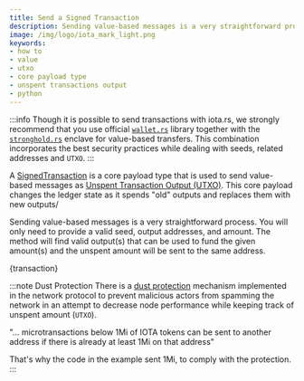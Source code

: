 ```yaml
---
title: Send a Signed Transaction
description: Sending value-based messages is a very straightforward process. You will only need to provide a valid seed, output addresses, and amount.
image: /img/logo/iota_mark_light.png
keywords:
- how to
- value
- utxo
- core payload type
- unspent transactions output
- python
---
```


:::info
Though it is possible to send transactions with iota.rs, we strongly recommend that you use official
[`wallet.rs`](https://wiki.iota.org/wallet.rs/welcome) library together with the
[`stronghold.rs`](https://wiki.iota.org/stronghold.rs/welcome) enclave for value-based transfers. This combination
incorporates the best security practices while dealing with seeds, related addresses and `UTXO`.
:::

A [SignedTransaction](../../../key_concepts/messages_payloads_and_transactions.md#signedtransaction) is a core payload
type that is used to send value-based messages as [Unspent Transaction Output (UTXO)](key_concepts/messages_payloads_and_transactions#unspent-transaction-output-utxo). This core payload changes the ledger state as it spends "old" outputs and replaces them with new outputs/

Sending value-based messages is a very straightforward process. You will only need to provide a valid seed, output addresses, and amount. The method will find valid output(s) that
can be used to fund the given amount(s) and the unspent amount will be sent to the same address.

<CodeBlock className="language-python">
  {transaction}
</CodeBlock>

:::note Dust Protection
There is a [dust protection](https://wiki.iota.org/chrysalis-docs/faq#what-is-dust-protection-and-how-does-it-work)
mechanism implemented in the network protocol to prevent malicious actors from spamming the network in an attempt to decrease node
performance while keeping track of unspent amount (`UTXO`).


"... microtransactions below 1Mi of IOTA tokens can be sent to another address if there is already at least 1Mi on that address"


That's why the code in the example sent 1Mi, to comply with the protection.
:::

